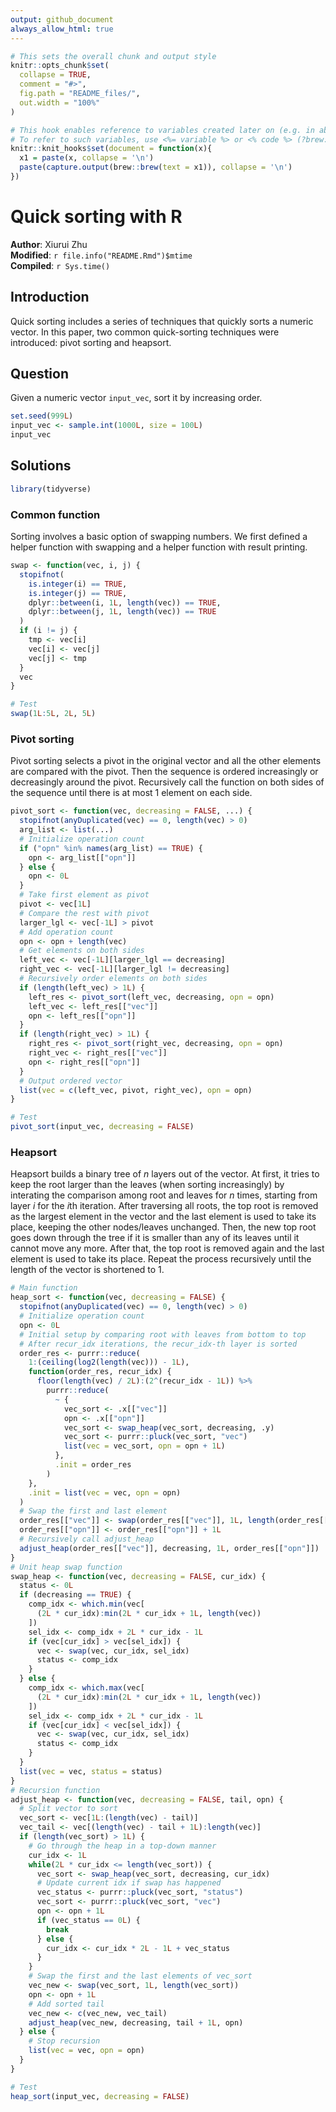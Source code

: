```yaml
---
output: github_document
always_allow_html: true
---
```


```r
# This sets the overall chunk and output style
knitr::opts_chunk$set(
  collapse = TRUE,
  comment = "#>",
  fig.path = "README_files/",
  out.width = "100%"
)

# This hook enables reference to variables created later on (e.g. in abstract)
# To refer to such variables, use <%= variable %> or <% code %> (?brew::brew)
knitr::knit_hooks$set(document = function(x){
  x1 = paste(x, collapse = '\n')
  paste(capture.output(brew::brew(text = x1)), collapse = '\n')
})
```

# Quick sorting with R

**Author**: Xiurui Zhu<br />
**Modified**: `r file.info("README.Rmd")$mtime`<br />
**Compiled**: `r Sys.time()`

## Introduction

Quick sorting includes a series of techniques that quickly sorts a numeric vector. In this paper, two common quick-sorting techniques were introduced: pivot sorting and heapsort.

## Question

Given a numeric vector `input_vec`, sort it by increasing order.

```r
set.seed(999L)
input_vec <- sample.int(1000L, size = 100L)
input_vec
```

## Solutions

```r
library(tidyverse)
```

### Common function

Sorting involves a basic option of swapping numbers. We first defined a helper function with swapping and a helper function with result printing.

```r
swap <- function(vec, i, j) {
  stopifnot(
    is.integer(i) == TRUE,
    is.integer(j) == TRUE,
    dplyr::between(i, 1L, length(vec)) == TRUE,
    dplyr::between(j, 1L, length(vec)) == TRUE
  )
  if (i != j) {
    tmp <- vec[i]
    vec[i] <- vec[j]
    vec[j] <- tmp
  }
  vec
}

# Test
swap(1L:5L, 2L, 5L)
```

### Pivot sorting

Pivot sorting selects a pivot in the original vector and all the other elements are compared with the pivot. Then the sequence is ordered increasingly or decreasingly around the pivot. Recursively call the function on both sides of the sequence until there is at most 1 element on each side.

```r
pivot_sort <- function(vec, decreasing = FALSE, ...) {
  stopifnot(anyDuplicated(vec) == 0, length(vec) > 0)
  arg_list <- list(...)
  # Initialize operation count
  if ("opn" %in% names(arg_list) == TRUE) {
    opn <- arg_list[["opn"]]
  } else {
    opn <- 0L
  }
  # Take first element as pivot
  pivot <- vec[1L]
  # Compare the rest with pivot
  larger_lgl <- vec[-1L] > pivot
  # Add operation count
  opn <- opn + length(vec)
  # Get elements on both sides
  left_vec <- vec[-1L][larger_lgl == decreasing]
  right_vec <- vec[-1L][larger_lgl != decreasing]
  # Recursively order elements on both sides
  if (length(left_vec) > 1L) {
    left_res <- pivot_sort(left_vec, decreasing, opn = opn)
    left_vec <- left_res[["vec"]]
    opn <- left_res[["opn"]]
  }
  if (length(right_vec) > 1L) {
    right_res <- pivot_sort(right_vec, decreasing, opn = opn)
    right_vec <- right_res[["vec"]]
    opn <- right_res[["opn"]]
  }
  # Output ordered vector
  list(vec = c(left_vec, pivot, right_vec), opn = opn)
}

# Test
pivot_sort(input_vec, decreasing = FALSE)
```

### Heapsort

Heapsort builds a binary tree of *n* layers out of the vector. At first, it tries to keep the root larger than the leaves (when sorting increasingly) by interating the comparison among root and leaves for *n* times, starting from layer *i* for the *i*th iteration. After traversing all roots, the top root is removed as the largest element in the vector and the last element is used to take its place, keeping the other nodes/leaves unchanged. Then, the new top root goes down through the tree if it is smaller than any of its leaves until it cannot move any more. After that, the top root is removed again and the last element is used to take its place. Repeat the process recursively until the length of the vector is shortened to 1.

```r
# Main function
heap_sort <- function(vec, decreasing = FALSE) {
  stopifnot(anyDuplicated(vec) == 0, length(vec) > 0)
  # Initialize operation count
  opn <- 0L
  # Initial setup by comparing root with leaves from bottom to top
  # After recur_idx iterations, the recur_idx-th layer is sorted
  order_res <- purrr::reduce(
    1:(ceiling(log2(length(vec))) - 1L),
    function(order_res, recur_idx) {
      floor(length(vec) / 2L):(2^(recur_idx - 1L)) %>%
        purrr::reduce(
          ~ {
            vec_sort <- .x[["vec"]]
            opn <- .x[["opn"]]
            vec_sort <- swap_heap(vec_sort, decreasing, .y)
            vec_sort <- purrr::pluck(vec_sort, "vec")
            list(vec = vec_sort, opn = opn + 1L)
          },
          .init = order_res
        )
    },
    .init = list(vec = vec, opn = opn)
  )
  # Swap the first and last element
  order_res[["vec"]] <- swap(order_res[["vec"]], 1L, length(order_res[["vec"]]))
  order_res[["opn"]] <- order_res[["opn"]] + 1L
  # Recursively call adjust_heap
  adjust_heap(order_res[["vec"]], decreasing, 1L, order_res[["opn"]])
}
# Unit heap swap function
swap_heap <- function(vec, decreasing = FALSE, cur_idx) {
  status <- 0L
  if (decreasing == TRUE) {
    comp_idx <- which.min(vec[
      (2L * cur_idx):min(2L * cur_idx + 1L, length(vec))
    ])
    sel_idx <- comp_idx + 2L * cur_idx - 1L
    if (vec[cur_idx] > vec[sel_idx]) {
      vec <- swap(vec, cur_idx, sel_idx)
      status <- comp_idx
    }
  } else {
    comp_idx <- which.max(vec[
      (2L * cur_idx):min(2L * cur_idx + 1L, length(vec))
    ])
    sel_idx <- comp_idx + 2L * cur_idx - 1L
    if (vec[cur_idx] < vec[sel_idx]) {
      vec <- swap(vec, cur_idx, sel_idx)
      status <- comp_idx
    }
  }
  list(vec = vec, status = status)
}
# Recursion function
adjust_heap <- function(vec, decreasing = FALSE, tail, opn) {
  # Split vector to sort
  vec_sort <- vec[1L:(length(vec) - tail)]
  vec_tail <- vec[(length(vec) - tail + 1L):length(vec)]
  if (length(vec_sort) > 1L) {
    # Go through the heap in a top-down manner
    cur_idx <- 1L
    while(2L * cur_idx <= length(vec_sort)) {
      vec_sort <- swap_heap(vec_sort, decreasing, cur_idx)
      # Update current idx if swap has happened
      vec_status <- purrr::pluck(vec_sort, "status")
      vec_sort <- purrr::pluck(vec_sort, "vec")
      opn <- opn + 1L
      if (vec_status == 0L) {
        break
      } else {
        cur_idx <- cur_idx * 2L - 1L + vec_status
      }
    }
    # Swap the first and the last elements of vec_sort
    vec_new <- swap(vec_sort, 1L, length(vec_sort))
    opn <- opn + 1L
    # Add sorted tail
    vec_new <- c(vec_new, vec_tail)
    adjust_heap(vec_new, decreasing, tail + 1L, opn)
  } else {
    # Stop recursion
    list(vec = vec, opn = opn)
  }
}

# Test
heap_sort(input_vec, decreasing = FALSE)
```

